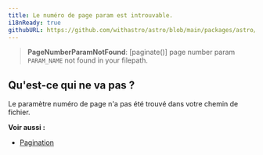 ```yaml
---
title: Le numéro de page param est introuvable.
i18nReady: true
githubURL: https://github.com/withastro/astro/blob/main/packages/astro/src/core/errors/errors-data.ts
---
```


> **PageNumberParamNotFound**: [paginate()] page number param `PARAM_NAME` not found in your filepath.

## Qu'est-ce qui ne va pas ?
Le paramètre numéro de page n'a pas été trouvé dans votre chemin de fichier.

**Voir aussi :**
-  [Pagination](/fr/core-concepts/routing/#pagination)


